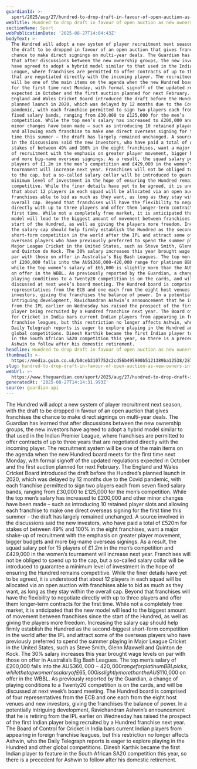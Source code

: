 ```yaml
---
guardianId: >-
  sport/2025/aug/27/hundred-to-drop-draft-in-favour-of-open-auction-as-new-owners-influence-grows
webTitle: Hundred to drop draft in favour of open auction as new owners’ influence grows
sectionName: Sport
webPublicationDate: '2025-08-27T14:04:43Z'
bodyText: >-
  The Hundred will adopt a new system of player recruitment next season, with
  the draft to be dropped in favour of an open auction that gives franchises the
  chance to make direct signings on multi-year deals. The Guardian has learned
  that after discussions between the new ownership groups, the new investors
  have agreed to adopt a hybrid model similar to that used in the Indian Premier
  League, where franchises are permitted to offer contracts of up to three years
  that are negotiated directly with the incoming player. The recruitment system
  will be one of the main items on the agenda when the new Hundred board meets
  for the first time next Monday, with formal signoff of the updated regulations
  expected in October and the first auction planned for next February. The
  England and Wales Cricket Board introduced the draft before the Hundred’s
  planned launch in 2020, which was delayed by 12 months due to the Covid
  pandemic, with each franchise permitted to sign two players each from seven
  fixed salary bands, ranging from £30,000 to £125,000 for the men’s
  competition. While the top men’s salary has increased to £200,000 and other
  minor changes have been made – such as introducing 10 retained player slots
  and allowing each franchise to make one direct overseas signing for the first
  time this summer – the draft has largely remained unchanged. A source involved
  in the discussions said the new investors, who have paid a total of £520m for
  stakes of between 49% and 100% in the eight franchises, want a major shake-up
  of recruitment with the emphasis on greater player movement, bigger budgets
  and more big-name overseas signings. As a result, the squad salary pot for 15
  players of £1.2m in the men’s competition and £429,000 in the women’s
  tournament will increase next year. Franchises will not be obliged to spend up
  to the cap, but a so-called salary collar will be introduced to guarantee a
  minimum level of investment in the hope of ensuring the Hundred remains
  competitive. While the finer details have yet to be agreed, it is understood
  that about 12 players in each squad will be allocated via an open auction with
  franchises able to bid as much as they want, as long as they stay within the
  overall cap. Beyond that franchises will have the flexibility to negotiate
  directly with up to three players and offer them longer-term contracts for the
  first time. While not a completely free market, it is anticipated that the new
  model will lead to the biggest amount of movement between franchises since the
  start of the Hundred, as well as giving the players more freedom. Increasing
  the salary cap should help firmly establish the Hundred as the second-biggest
  short-form competition in the world after the IPL and attract some of the
  overseas players who have previously preferred to spend the summer playing in
  Major League Cricket in the United States, such as Steve Smith, Glenn Maxwell
  and Quinton de Kock. The 30% salary increases this year brought wage levels on
  par with those on offer in Australia’s Big Bash Leagues. The top men’s salary
  of £200,000 falls into the AUS$360,000-420,000 range for platinum BBL picks,
  while the top women’s salary of £65,000 is slightly more than the AUS$110,000
  on offer in the WBBL. As previously reported by the Guardian, a change of
  playing conditions to a Twenty20 competition is on the cards, and will be
  discussed at next week’s board meeting. The Hundred board is comprised of four
  representatives from the ECB and one each from the eight host venues and new
  investors, giving the franchises the balance of power. In a potentially
  intriguing development, Ravichandran Ashwin’s announcement that he is retiring
  from the IPL earlier on Wednesday has raised the prospect of the first Indian
  player being recruited by a Hundred franchise next year. The Board of Control
  for Cricket in India bars current Indian players from appearing in foreign
  franchise leagues, but this restriction no longer affects Ashwin, who the
  Daily Telegraph reports is eager to explore playing in the Hundred and other
  global competitions. Dinesh Karthik became the first Indian player to feature
  in the South African SA20 competition this year, so there is a precedent for
  Ashwin to follow after his domestic retirement.
headline: Hundred to drop draft in favour of open auction as new owners’ influence grows
thumbnail: >-
  https://media.guim.co.uk/b0ceb3107752c2cd56b495900b5121389ba12538/287_0_4684_3747/500.jpg
slug: hundred-to-drop-draft-in-favour-of-open-auction-as-new-owners-influence-grows
webUrl: >-
  https://www.theguardian.com/sport/2025/aug/27/hundred-to-drop-draft-in-favour-of-open-auction-as-new-owners-influence-grows
generatedAt: '2025-08-27T14:14:31.993Z'
source: guardian-api
---
```

The Hundred will adopt a new system of player recruitment next season, with the draft to be dropped in favour of an open auction that gives franchises the chance to make direct signings on multi-year deals. The Guardian has learned that after discussions between the new ownership groups, the new investors have agreed to adopt a hybrid model similar to that used in the Indian Premier League, where franchises are permitted to offer contracts of up to three years that are negotiated directly with the incoming player. The recruitment system will be one of the main items on the agenda when the new Hundred board meets for the first time next Monday, with formal signoff of the updated regulations expected in October and the first auction planned for next February. The England and Wales Cricket Board introduced the draft before the Hundred’s planned launch in 2020, which was delayed by 12 months due to the Covid pandemic, with each franchise permitted to sign two players each from seven fixed salary bands, ranging from £30,000 to £125,000 for the men’s competition. While the top men’s salary has increased to £200,000 and other minor changes have been made – such as introducing 10 retained player slots and allowing each franchise to make one direct overseas signing for the first time this summer – the draft has largely remained unchanged. A source involved in the discussions said the new investors, who have paid a total of £520m for stakes of between 49% and 100% in the eight franchises, want a major shake-up of recruitment with the emphasis on greater player movement, bigger budgets and more big-name overseas signings. As a result, the squad salary pot for 15 players of £1.2m in the men’s competition and £429,000 in the women’s tournament will increase next year. Franchises will not be obliged to spend up to the cap, but a so-called salary collar will be introduced to guarantee a minimum level of investment in the hope of ensuring the Hundred remains competitive. While the finer details have yet to be agreed, it is understood that about 12 players in each squad will be allocated via an open auction with franchises able to bid as much as they want, as long as they stay within the overall cap. Beyond that franchises will have the flexibility to negotiate directly with up to three players and offer them longer-term contracts for the first time. While not a completely free market, it is anticipated that the new model will lead to the biggest amount of movement between franchises since the start of the Hundred, as well as giving the players more freedom. Increasing the salary cap should help firmly establish the Hundred as the second-biggest short-form competition in the world after the IPL and attract some of the overseas players who have previously preferred to spend the summer playing in Major League Cricket in the United States, such as Steve Smith, Glenn Maxwell and Quinton de Kock. The 30% salary increases this year brought wage levels on par with those on offer in Australia’s Big Bash Leagues. The top men’s salary of £200,000 falls into the AUS$360,000-420,000 range for platinum BBL picks, while the top women’s salary of £65,000 is slightly more than the AUS$110,000 on offer in the WBBL. As previously reported by the Guardian, a change of playing conditions to a Twenty20 competition is on the cards, and will be discussed at next week’s board meeting. The Hundred board is comprised of four representatives from the ECB and one each from the eight host venues and new investors, giving the franchises the balance of power. In a potentially intriguing development, Ravichandran Ashwin’s announcement that he is retiring from the IPL earlier on Wednesday has raised the prospect of the first Indian player being recruited by a Hundred franchise next year. The Board of Control for Cricket in India bars current Indian players from appearing in foreign franchise leagues, but this restriction no longer affects Ashwin, who the Daily Telegraph reports is eager to explore playing in the Hundred and other global competitions. Dinesh Karthik became the first Indian player to feature in the South African SA20 competition this year, so there is a precedent for Ashwin to follow after his domestic retirement.
